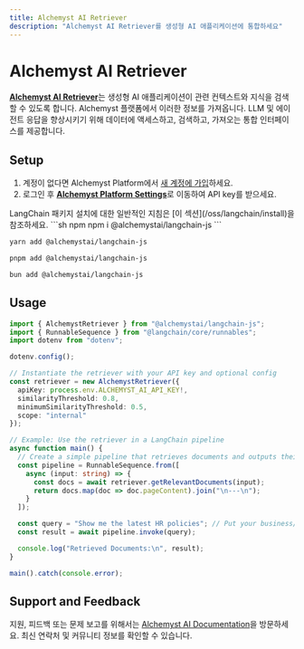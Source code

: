 ```yaml
---
title: Alchemyst AI Retriever
description: "Alchemyst AI Retriever를 생성형 AI 애플리케이션에 통합하세요"
---
```


# Alchemyst AI Retriever

[**Alchemyst AI Retriever**](https://getalchemystai.com)는 생성형 AI 애플리케이션이 관련 컨텍스트와 지식을 검색할 수 있도록 합니다. Alchemyst 플랫폼에서 이러한 정보를 가져옵니다. LLM 및 에이전트 응답을 향상시키기 위해 데이터에 액세스하고, 검색하고, 가져오는 통합 인터페이스를 제공합니다.

## Setup

1. 계정이 없다면 Alchemyst Platform에서 [새 계정에 가입](https://platform.getalchemystai.com/signup)하세요.
2. 로그인 후 [**Alchemyst Platform Settings**](https://platform.getalchemystai.com/settings)로 이동하여 API key를 받으세요.

<Tip>
LangChain 패키지 설치에 대한 일반적인 지침은 [이 섹션](/oss/langchain/install)을 참조하세요.
</Tip>

<CodeGroup>
```sh npm
npm i @alchemystai/langchain-js
```

```sh yarn
yarn add @alchemystai/langchain-js
```

```sh pnpm
pnpm add @alchemystai/langchain-js
```

```sh bun
bun add @alchemystai/langchain-js
```
</CodeGroup>

## Usage

```typescript
import { AlchemystRetriever } from "@alchemystai/langchain-js";
import { RunnableSequence } from "@langchain/core/runnables";
import dotenv from "dotenv";

dotenv.config();

// Instantiate the retriever with your API key and optional config
const retriever = new AlchemystRetriever({
  apiKey: process.env.ALCHEMYST_AI_API_KEY!,
  similarityThreshold: 0.8,
  minimumSimilarityThreshold: 0.5,
  scope: "internal"
});

// Example: Use the retriever in a LangChain pipeline
async function main() {
  // Create a simple pipeline that retrieves documents and outputs their content
  const pipeline = RunnableSequence.from([
    async (input: string) => {
      const docs = await retriever.getRelevantDocuments(input);
      return docs.map(doc => doc.pageContent).join("\n---\n");
    }
  ]);

  const query = "Show me the latest HR policies"; // Put your business/practical query here
  const result = await pipeline.invoke(query);

  console.log("Retrieved Documents:\n", result);
}

main().catch(console.error);
```

## Support and Feedback
지원, 피드백 또는 문제 보고를 위해서는 [Alchemyst AI Documentation](https://docs.getalchemystai.com)을 방문하세요. 최신 연락처 및 커뮤니티 정보를 확인할 수 있습니다.